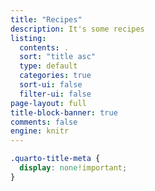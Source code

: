 ```yaml
---
title: "Recipes"
description: It's some recipes
listing:
  contents: .
  sort: "title asc"
  type: default
  categories: true
  sort-ui: false
  filter-ui: false
page-layout: full
title-block-banner: true
comments: false
engine: knitr
---
```


```css
.quarto-title-meta {
  display: none!important;
}
```